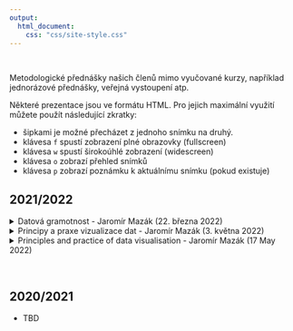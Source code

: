 ```yaml
---
output:
  html_document:
    css: "css/site-style.css"
---
```


</br>

Metodologické přednášky našich členů mimo vyučované kurzy, například jednorázové přednášky, veřejná vystoupení atp.

Některé prezentace jsou ve formátu HTML. Pro jejich maximální využití můžete použít následující zkratky:

- šipkami je možné přecházet z jednoho snímku na druhý.
- klávesa `f` spustí zobrazení plné obrazovky (fullscreen)
- klávesa `w` spustí širokoúhlé zobrazení (widescreen)
- klávesa `o` zobrazí přehled snímků
- klávesa `p` zobrazí poznámku k aktuálnímu snímku (pokud existuje)

## 2021/2022

<details><summary>Datová gramotnost - Jaromír Mazák (22. března 2022)</summary>

- Vyučující: Mgr. Jaromír Mazák, Ph.D. [(Více o lektorovi zde)](https://ksoc.ff.cuni.cz/mazak/)
- Termín: 22. března 2022 od 10:00 do 11:30 
- Formát: Online, 90 minut

[Prezentace ke spuštění v prohlížeči](slides/data_literacy.html)


**Anotace**

V ideálním světě by data měla vést k přesnější představě o realitě a k lepším rozhodnutím. Pro vědce jsou navíc základní surovinou pro vytváření vědění. Nedávná replikační krize v psychologii i jiných oborech nicméně ukázala, že ani vědecká komunita není imunní proti nesprávné práci s daty. Mladí vědci tak stojí před výzvou, aby vedle zájmu o svůj obor věnovali kritickou pozornost také zaběhnutým či oborovým postupům práce s daty a posouvali svůj obor nejen ve věcné rovině, ale také metodologicky.Tento 90minutový seminář je koncipován jako pozvánka do světa práce s daty, která není jen mechanická či „podle kuchařky“, nýbrž je citlivá k různými omezením, která s prací s daty nutně souvisí, a nečiní závěry, pro které v datech není opora. Cílem semináře je doktorandům pomoct v osvojení si návyků, díky kterým dokážou při práci s daty ve správnou chvíli zpozornět a klást si důležité otázky. Konkrétně bude věnována pozornost vybraným nástrahám popisné statistiky, problematice kauzální inference a kontroverzi kolem p-hodnoty včetně vysvětlení replikační krize. Účastníkům budou doporučeny prameny pro návazné studium. Předpokládá se, že účastníci již například v průběhu bakalářského nebo magisterského studia absolvovali základní statistické a metodologické kurzy a mají alespoň základní pochopení lineární regrese, testování nulových hypotéz a mají zkušenost s interpretací výstupů softwaru pro statistickou analýzu (např. tabulky regresních koeficientů, standardních chyb a p-hodnot).

[Odkaz na kurz na webu doktorského studia Univerzity Karlovy](https://phd.cuni.cz/PHD-239.html?event=23494&lang=cz)

</details>

<details><summary>Principy a praxe vizualizace dat - Jaromír Mazák (3. května 2022)</summary>

- Vyučující: Mgr. Jaromír Mazák, Ph.D. [(Více o lektorovi zde)](https://ksoc.ff.cuni.cz/mazak/)
- Termín: 3. května 2022 od 10:00 do 11:30 
- Formát: Online, 90 minut

[Prezentace ke spuštění v prohlížeči](slides/visualization.html)

**Anotace**

Vizualizace byla v rámci analýzy dat dlouho považována za jakousi druhořadou kratochvíli. Na prvním místě měla být čísla, jejich převedení do grafů pak bylo spíše jen příjemným dochucením. Tento přístup se v posledních dekádách mění. Nejpozději od vlivných publikací Edwarda Tufteho o designu vizualizace si vědecká komunita začala uvědomovat, že vizualizace dat je klíčová nejen pro úspěšnou komunikaci vědeckých závěrů, ale že je také sama o sobě mocným nástrojem explorativní analýzy a generování poznání. V rámci semináře se seznámíme jak s vybranými obecnými principy efektivní vizualizace dat, tak s konkrétními aplikacemi na ilustrativních příkladech typu „jak to lze udělat lépe“. Cílem semináře je představit vizualizaci dat jako vědeckou subdisciplínu, která si díky dostupnému softwaru zasluhuje stále větší prostor v každodenní vědecké práci. Po úvodním představení principů se zaměříme na koncept „grammar of graphics“ představený Lelandem Wilkinsonem ve stejnojmenné knize. Od tohoto konceptu se rychle odrazíme k jeho nejslavnější implementaci, kterou je knihovna ggplot2 (Hadley Wickham) napsaná pro opensource statistický jazyk R. Účastníci budou uvedeni do práce s tímto softwarem. Ambicí kurzu je vzbudit u studentů zájem o efektivní, extrémně flexibilní a zároveň uživatelsky přijatelně náročnou vizualizaci dat, kterou knihovna ggplot2 nabízí. Studenti a studentky si také odnesou velké množství volně dostupných materiálů k dalšímu samostudiu.

[Odkaz na kurz na webu doktorského studia Univerzity Karlovy](https://phd.cuni.cz/PHD-239.html?event=23496&lang=cz)


</details>

<details><summary>Principles and practice of data visualisation - Jaromír Mazák (17 May 2022)</summary>

- Lecturer: Mgr. Jaromír Mazák, Ph.D. [(More about the lecturer here)](https://ksoc.ff.cuni.cz/mazak/)
- Date: 17 May 2022, 10:00-11:30 (90 minutes) 
- Format: Online, 90 minutes

[Presentation in browser](slides/visualization_eng.html)

**Anotace**

[Note, this is an English version of the course taught previously in Czech (on 3 May 2022). The content is almost the same.]

Visualization has long been regarded as a kind of second-rate pastime in data analysis. Numbers should come first, and their translation into graphs was rather a pleasant aftertaste. This approach has been changing in recent decades. Since Edward Tufte's influential publications on visualization design, the scientific community has come to realize that data visualization is not only crucial for the successful communication of scientific conclusions, but also a powerful tool in its own right for exploratory analysis and generation of knowledge. The seminar will introduce selected general principles of effective data visualization as well as specific applications on illustrative examples such as "how to do it better." The aim of the seminar is to present data visualization as a scientific subdiscipline that, thanks to the available software, deserves increasing space in everyday scientific work. After the initial presentation of the principles, we will focus on the concept of "grammar of graphics" introduced by Leland Wilkinson in the book of the same name. We will quickly move from this concept to its most famous implementation, which is the ggplot2 library (Hadley Wickham) written for the opensource statistical language R. Participants will be introduced to work with this software. The ambition of the course is to raise students' interest in the efficient, extremely flexible and relatively user-friendly data visualization offered by the ggplot2 library. Students will also take away a large amount of freely available materials for further self-study.

[Link to the course on the PhD website of Charles University](https://phd.cuni.cz/PHD-239.html?event=23993&lang=cz)


</details>

<br>

## 2020/2021

- TBD